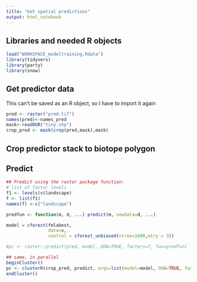 ```yaml
---
title: "Get spatial predictions"
output: html_notebook
---
```


## Libraries and needed R objects
```r
load("WORKSPACE_modeltraining.Rdata")
library(tidyvers)
library(party)
library(snow)
```

## Get predictor data
This can't be saved as an R object, so I have to import it again
```r
pred <- raster("pred.tif")
names(pred)<-names_pred
mask<-readOGR("tiny.shp")
crop_pred <- mask(crop(pred,mask),mask)
```

## Crop predictor stack to biotope polygon

## Predict
```r
## Predict using the raster package function:
# list of factor levels
f1 <- levels(v$landscape)
f <- list(f1)
names(f) <-c("landscape")

predfun <- function(m, d, ...) predict(m, newdata=d, ...)

model = cforest(fmlabest,
                data=v, 
                control = cforest_unbiased(ntree=1000,mtry = 3))

#pc <- raster::predict(pred, model, OOB=TRUE, factors=f, fun=predfun)

## same, in parallel
beginCluster()
pc <- clusterR(crop_pred, predict, args=list(model=model, OOB=TRUE, factors=f, fun=predfun, index=1))
endCluster()

```
